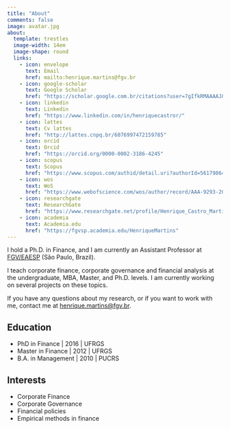 ```yaml
---
title: "About"
comments: false
image: avatar.jpg
about:
  template: trestles
  image-width: 14em
  image-shape: round
  links:
    - icon: envelope
      text: Email
      href: mailto:henrique.martins@fgv.br
    - icon: google-scholar
      text: Google Scholar
      href: "https://scholar.google.com.br/citations?user=7gIfkRMAAAAJ&hl=pt-BR&oi=ao"
    - icon: linkedin
      text: Linkedin
      href: "https://www.linkedin.com/in/henriquecastror/"
    - icon: lattes
      text: Cv lattes  
      href: "http://lattes.cnpq.br/6076997472159785"
    - icon: orcid
      text: Orcid  
      href: "https://orcid.org/0000-0002-3186-4245"
    - icon: scopus
      text: Scopus  
      href: "https://www.scopus.com/authid/detail.uri?authorId=56179864100"
    - icon: wos
      text: WoS  
      href: "https://www.webofscience.com/wos/author/record/AAA-9293-2019"
    - icon: researchgate
      text: ResearchGate
      href: "https://www.researchgate.net/profile/Henrique_Castro_Martins"
    - icon: academia
      text: Academia.edu
      href: "https://fgvsp.academia.edu/HenriqueMartins"
---   
```




I hold a Ph.D. in Finance, and I am currently an Assistant Professor at [FGV/EAESP](https://eaesp.fgv.br/) (São Paulo, Brazil). 

I teach corporate finance, corporate governance and financial analysis at the undergraduate, MBA, Master, and Ph.D. levels. I am currently working on several projects on these topics. 

If you have any questions about my research, or if you want to work with me, contact me at [henrique.martins@fgv.br](henrique.martins@fgv.br).


:::{#hero-heading}

## Education
- PhD in Finance | 2016 | UFRGS
- Master in Finance | 2012 | UFRGS
- B.A. in Management | 2010 | PUCRS

## Interests
- Corporate Finance
- Corporate Governance
- Financial policies
- Empirical methods in finance

:::


